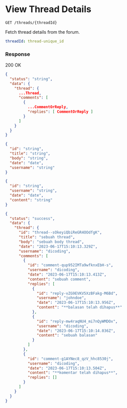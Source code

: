 # View Thread Details

`GET /threads/{threadId}`

Fetch thread details from the forum.

```yaml title="Path Params"
threadId: thread-unique_id
```

### Response

<Success>200 OK</Success>

```json title="Simplified Response Body"
{
  "status": "string",
  "data": {
    "thread": {
      ...Thread,
      "comments": [
        {
          ...CommentOrReply,
          "replies": [ CommentOrReply ]
        }
      ]
    }
  }
}
```

```json title="Thread"
{
  "id": "string",
  "title": "string",
  "body": "string",
  "date": "date",
  "username": "string"
}
```

```json title="CommentOrReply"
{
  "id": "string",
  "username": "string",
  "date": "date",
  "content": "string"
}
```

```json title="Response Body Example"
{
  "status": "success",
  "data": {
    "thread": {
      "id": "thread--sOkeyiQbiReGR4OOdfgK",
      "title": "sebuah thread",
      "body": "sebuah body thread",
      "date": "2023-06-17T15:10:13.329Z",
      "username": "dicoding",
      "comments": [
        {
          "id": "comment-qup952IMTa9wfknxEbH-s",
          "username": "dicoding",
          "date": "2023-06-17T15:10:13.413Z",
          "content": "sebuah comment",
          "replies": [
            {
              "id": "reply-vZG9EVKV5XzBFakg-M6Bd",
              "username": "johndoe",
              "date": "2023-06-17T15:10:13.956Z",
              "content": "**balasan telah dihapus**"
            },
            {
              "id": "reply-mw4raqNU4_mi7nQyWMDOx",
              "username": "dicoding",
              "date": "2023-06-17T15:10:14.036Z",
              "content": "sebuah balasan"
            }
          ]
        },
        {
          "id": "comment-g1AYNec8_qzV_hhc8530j",
          "username": "dicoding",
          "date": "2023-06-17T15:10:13.504Z",
          "content": "**komentar telah dihapus**",
          "replies": []
        }
      ]
    }
  }
}
```
